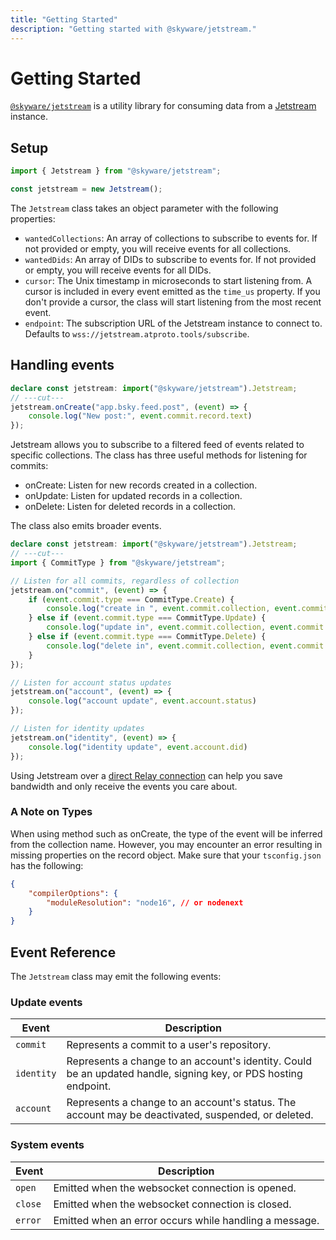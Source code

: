 ```yaml
---
title: "Getting Started"
description: "Getting started with @skyware/jetstream."
---
```


# Getting Started

[`@skyware/jetstream`](https://npmjs.com/package/@skyware/jetstream) is a utility library for consuming data from a [Jetstream](https://github.com/bluesky-social/jetstream) instance.

## Setup

```ts twoslash
import { Jetstream } from "@skyware/jetstream";

const jetstream = new Jetstream();
```

The `Jetstream` class takes an object parameter with the following properties:

- `wantedCollections`: An array of collections to subscribe to events for. If not provided or empty, you will receive events for all collections.
- `wantedDids`: An array of DIDs to subscribe to events for. If not provided or empty, you will receive events for all DIDs.
- `cursor`: The Unix timestamp in microseconds to start listening from. A cursor is included in every event emitted as the `time_us` property. If you don't provide a cursor, the class will start listening from the most recent event.
- `endpoint`: The subscription URL of the Jetstream instance to connect to. Defaults to `wss://jetstream.atproto.tools/subscribe`.

## Handling events

```ts twoslash
declare const jetstream: import("@skyware/jetstream").Jetstream;
// ---cut---
jetstream.onCreate("app.bsky.feed.post", (event) => {
	console.log("New post:", event.commit.record.text)
});
```

Jetstream allows you to subscribe to a filtered feed of events related to specific collections. The <Reference to="/docs/jetstream/classes/Jetstream"/> class has three useful methods for listening for commits:
- <Reference to="/docs/jetstream/classes/Jetstream#onCreate" type="Method">onCreate</Reference>: Listen for new records created in a collection.
- <Reference to="/docs/jetstream/classes/Jetstream#onUpdate" type="Method">onUpdate</Reference>: Listen for updated records in a collection.
- <Reference to="/docs/jetstream/classes/Jetstream#onDelete" type="Method">onDelete</Reference>: Listen for deleted records in a collection.

The class also emits broader events.

```ts twoslash
declare const jetstream: import("@skyware/jetstream").Jetstream;
// ---cut---
import { CommitType } from "@skyware/jetstream";

// Listen for all commits, regardless of collection
jetstream.on("commit", (event) => {
	if (event.commit.type === CommitType.Create) {
		console.log("create in ", event.commit.collection, event.commit.record);
	} else if (event.commit.type === CommitType.Update) {
		console.log("update in", event.commit.collection, event.commit.rkey);
	} else if (event.commit.type === CommitType.Delete) {
		console.log("delete in", event.commit.collection, event.commit.rkey);
	}
});

// Listen for account status updates
jetstream.on("account", (event) => {
	console.log("account update", event.account.status)
});

// Listen for identity updates
jetstream.on("identity", (event) => {
	console.log("identity update", event.account.did)
});
```

Using Jetstream over a [direct Relay connection](/docs/firehose) can help you save bandwidth and only receive the events you care about.

### A Note on Types

When using method such as <Reference to="/docs/jetstream/classes/Jetstream#onCreate" type="Method">onCreate</Reference>, the type of the event will be inferred from the collection name. However, you may encounter an error resulting in missing properties on the record object. Make sure that your `tsconfig.json` has the following:

```json
{
	"compilerOptions": {
		"moduleResolution": "node16", // or nodenext
	}
}
```

## Event Reference

The `Jetstream` class may emit the following events:

### Update events

| Event            | Description                                                                                                                  |
|------------------|------------------------------------------------------------------------------------------------------------------------------|
| `commit`         | Represents a commit to a user's repository.                                                                                  |
| `identity`       | Represents a change to an account's identity. Could be an updated handle, signing key, or PDS hosting endpoint.              |
| `account`        | Represents a change to an account's status. The account may be deactivated, suspended, or deleted.                         |

### System events

| Event            | Description                                                                                                                  |
|------------------|------------------------------------------------------------------------------------------------------------------------------|
| `open`           | Emitted when the websocket connection is opened.                                                                             |
| `close`          | Emitted when the websocket connection is closed.                                                                             |
| `error`          | Emitted when an error occurs while handling a message.                                                                       |
